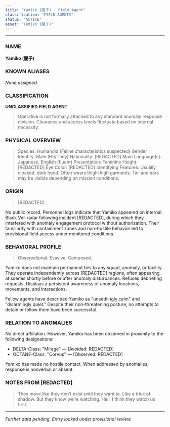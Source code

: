 ```yaml
---
title: "Yamiko (闇子) - Field Agent"
classification: "FIELD AGENTS"
status: "ACTIVE"
asset: "Yamiko (闇子)"
---
```



<HeaderSection date="2025-04-14" objectClass="Field Agents" asset="Yamiko (闇子) - Field Agent" />

---

### NAME
**Yamiko (闇子)**

### KNOWN ALIASES
*None assigned.*

### CLASSIFICATION
**UNCLASSIFIED FIELD AGENT**
> Operative is not formally attached to any standard anomaly response division. Clearance and access levels fluctuate based on internal necessity.

### PHYSICAL OVERVIEW
> Species: Humanoid (Feline characteristics suspected)
> Gender Identity: Male (He/They)
> Nationality: [REDACTED]
> Main Language(s): Japanese, English (fluent)
> Presentation: Feminine
> Height: [REDACTED]
> Eye Color: [REDACTED]
> Identifying Features: Usually cloaked, dark hood. Often wears thigh-high garments. Tail and ears may be visible depending on mission conditions.

### ORIGIN
> [REDACTED]

No public record. Personnel logs indicate that Yamiko appeared on internal Black Veil radar following incident [REDACTED], during which they interfered with anomaly engagement protocol without authorization. Their familiarity with containment zones and non-hostile behavior led to provisional field access under monitored conditions.

### BEHAVIORAL PROFILE
> Observational. Evasive. Composed.

Yamiko does not maintain permanent ties to any squad, anomaly, or facility. They operate independently across [REDACTED] regions, often appearing at scenes shortly before or after anomaly disturbances. Refuses debriefing requests. Displays a persistent awareness of anomaly locations, movements, and interactions.

Fellow agents have described Yamiko as "unsettlingly calm" and "disarmingly quiet." Despite their non-threatening posture, no attempts to detain or follow them have been successful.

### RELATION TO ANOMALIES
No direct affiliation. However, Yamiko has been observed in proximity to the following designations:

- DELTA-Class: "Mirage" — [Avoided: REDACTED]
- OCTANE-Class: "Corvus" — [Observed: REDACTED]

Yamiko has made no hostile contact. When addressed by anomalies, response is nonverbal or absent.

### NOTES FROM [REDACTED]
> They move like they don't exist until they want to. Like a trick of shadow. But they know we’re watching. Hell, I think they watch us first.

---

*Further data pending. Entry locked under provisional review.*

<DossierTagList tags={[]} />
